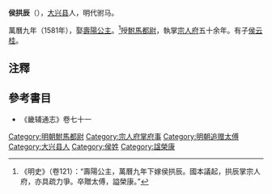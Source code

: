 {{citation style}}
'''侯拱辰'''（{{bd|16世纪|?|17世纪|?|}}），[[大兴县_(金朝)|大兴县]]人，明代驸马。

萬曆九年（1581年），娶[[壽陽公主|壽陽公主]]。<ref>《明史》（卷121）：“壽陽公主，萬曆九年下嫁侯拱辰。國本議起，拱辰掌宗人府，亦具疏力爭。卒贈太傅，謚榮康。”</ref>授[[駙馬都尉|駙馬都尉]]，執掌[[宗人府|宗人府]]五十余年。有子[[侯云桂|侯云桂]]。

==注釋==
{{reflist}}
==參考書目==
* 《畿辅通志》卷七十一

{{明朝官员小作品}}

{{DEFAULTSORT:H侯}}
[[Category:明朝駙馬都尉|Category:明朝駙馬都尉]]
[[Category:宗人府掌府事|Category:宗人府掌府事]]
[[Category:明朝追赠太傅|Category:明朝追赠太傅]]
[[Category:大兴县人|Category:大兴县人]]
[[Category:侯姓|Category:侯姓]]
[[Category:諡榮康|Category:諡榮康]]